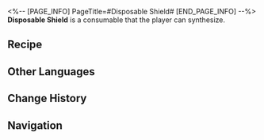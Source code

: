 <%-- [PAGE_INFO]
PageTitle=#Disposable Shield#
[END_PAGE_INFO] --%>
{{Consumable Infobox
|id          = 402002
|image       = Item Disposable Shield.png
|type        = Defense Consumables
|rarity      = 3
|effect      = When used, increase DEF of all allies by 15%, and Effect RES by 10% for the next battle.
|description = When the Armed Archaeologists of Intelligentsia Guild was first established, its casualty rate reached an appalling 34.88%, for they were met with heavy resistance from the natives wherever they went because of their barbaric behavior. To change this, the Interastral Peace Corporation provided them with large quantities of basic protection gears that can fend off one fatal blow when hit.<br />While the protection offered by these gears was limited, they did reduce the casualty rate by 9.72%, at least on paper. The IPC was very pleased to see that.
|effectType  = 
|effectType2 = 
|effectType3 = 
|recipe      = {{cx|Source missing}}
|source1     = [[Omni-Synthesizer]]
|source2     = 
|source3     = 
}}
{{Description|''"First thing first my scholars, always turn your shields on. Second, remember morons: they can block explosions only once! Don't ever forget that!"''}}
'''Disposable Shield''' is a consumable that the player can synthesize.

==Recipe==
{{Recipe
|type                               = Synthesis
|group                              = Consumable
|Mechanical Parts                   = 4
|Preservation Construction Material = 2
|Hard Chip of Nihility              = 1
|sort                               = Mechanical Parts;Preservation Construction Material;Hard Chip of Nihility
}}

==Other Languages==
{{Other Languages
|en   = Disposable Shield
|zhs  = 一次性防护壁
|zht  = 一次性防護壁
|ja   = 使い捨て防護壁
|ko   = 일회용 보호벽
|es   = Escudo desechable
|fr   = Bouclier jetable
|ru   = Одноразовый щит
|th   = Disposable Shield
|vi   = Lá Chắn Dùng 1 Lần
|de   = Einwegschild
|id   = Disposable Shield
|pt   = Escudo Descartável
}}

==Change History==
{{Change History|1.0}}

==Navigation==
{{Consumable Navbox}}